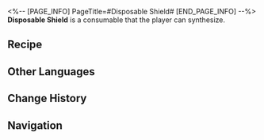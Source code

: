 <%-- [PAGE_INFO]
PageTitle=#Disposable Shield#
[END_PAGE_INFO] --%>
{{Consumable Infobox
|id          = 402002
|image       = Item Disposable Shield.png
|type        = Defense Consumables
|rarity      = 3
|effect      = When used, increase DEF of all allies by 15%, and Effect RES by 10% for the next battle.
|description = When the Armed Archaeologists of Intelligentsia Guild was first established, its casualty rate reached an appalling 34.88%, for they were met with heavy resistance from the natives wherever they went because of their barbaric behavior. To change this, the Interastral Peace Corporation provided them with large quantities of basic protection gears that can fend off one fatal blow when hit.<br />While the protection offered by these gears was limited, they did reduce the casualty rate by 9.72%, at least on paper. The IPC was very pleased to see that.
|effectType  = 
|effectType2 = 
|effectType3 = 
|recipe      = {{cx|Source missing}}
|source1     = [[Omni-Synthesizer]]
|source2     = 
|source3     = 
}}
{{Description|''"First thing first my scholars, always turn your shields on. Second, remember morons: they can block explosions only once! Don't ever forget that!"''}}
'''Disposable Shield''' is a consumable that the player can synthesize.

==Recipe==
{{Recipe
|type                               = Synthesis
|group                              = Consumable
|Mechanical Parts                   = 4
|Preservation Construction Material = 2
|Hard Chip of Nihility              = 1
|sort                               = Mechanical Parts;Preservation Construction Material;Hard Chip of Nihility
}}

==Other Languages==
{{Other Languages
|en   = Disposable Shield
|zhs  = 一次性防护壁
|zht  = 一次性防護壁
|ja   = 使い捨て防護壁
|ko   = 일회용 보호벽
|es   = Escudo desechable
|fr   = Bouclier jetable
|ru   = Одноразовый щит
|th   = Disposable Shield
|vi   = Lá Chắn Dùng 1 Lần
|de   = Einwegschild
|id   = Disposable Shield
|pt   = Escudo Descartável
}}

==Change History==
{{Change History|1.0}}

==Navigation==
{{Consumable Navbox}}